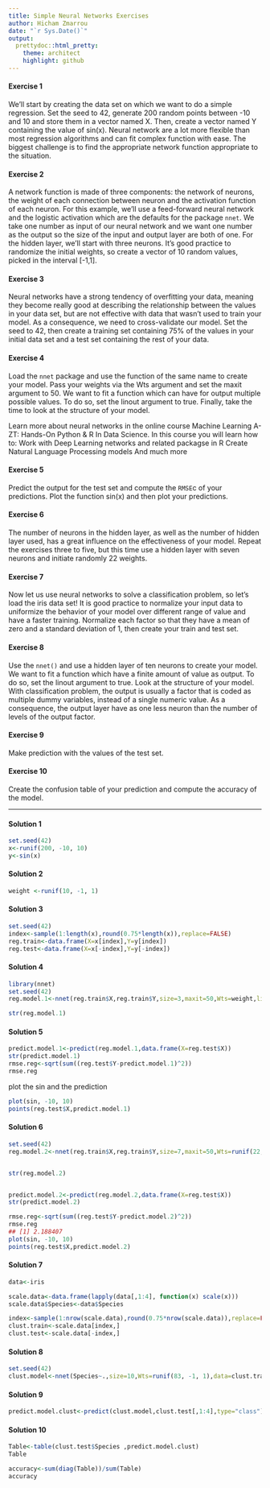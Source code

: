 ---
title: Simple Neural Networks Exercises
author: Hicham Zmarrou
date: "`r Sys.Date()`"
output:
  prettydoc::html_pretty:
    theme: architect
    highlight: github
---


<!-- --- -->
<!--  title: "Evaluation metrics for Machine Learning models" -->
<!--  author: "Hicham Zmarrou" -->
<!--  date: "`r Sys.Date()`" -->
<!--  output: -->
<!--    html_notebook: -->
<!--      highlight: espresso -->
<!--      number_sections: no -->
<!--      theme: readable  -->
<!--      toc: yes -->
<!--      toc_float: yes -->
<!--    html_document: -->
<!--      df_print: paged -->
<!--      toc: yes -->
<!--    word_document: -->
<!--      toc: yes -->
<!--  --- -->

#### Exercise 1
We'll start by creating the data set on which we want to do a simple regression. Set the seed to 42, generate 200 random points between -10 and 10 and store them in a vector named X. Then, create a vector named Y containing the value of sin(x). Neural network are a lot more flexible than most regression algorithms and can fit complex function with ease. The biggest challenge is to find the appropriate network function appropriate to the situation.

#### Exercise 2
A network function is made of three components: the network of neurons, the weight of each connection between neuron and the activation function of each neuron. For this example, we'll use a feed-forward neural network and the logistic activation which are the defaults for the package `nnet`. We take one number as input of our neural network and we want one number as the output so the size of the input and output layer are both of one. For the hidden layer, we'll start with three neurons. It's good practice to randomize the initial weights, so create a vector of 10 random values, picked in the interval [-1,1].

#### Exercise 3
Neural networks have a strong tendency of overfitting your data, meaning they become really good at describing the relationship between the values in your data set, but are not effective with data that wasn't used to train your model. As a consequence, we need to cross-validate our model. Set the seed to 42, then create a training set containing 75% of the values in your initial data set and a test set containing the rest of your data.

#### Exercise 4
Load the `nnet` package and use the function of the same name to create your model. Pass your weights via the Wts argument and set the maxit argument to 50. We want to fit a function which can have for output multiple possible values. To do so, set the linout argument to true. Finally, take the time to look at the structure of your model.

Learn more about neural networks in the online course Machine Learning A-ZT: Hands-On Python & R In Data Science. In this course you will learn how to:
Work with Deep Learning networks and related packagse in R
Create Natural Language Processing models
And much more

#### Exercise 5

Predict the output for the test set and compute the `RMSE`c of your predictions. Plot the function sin(x) and then plot your predictions.

#### Exercise 6

The number of neurons in the hidden layer, as well as the number of hidden layer used, has a great influence on the effectiveness of your model. Repeat the exercises three to five, but this time use a hidden layer with seven neurons and initiate randomly 22 weights.

#### Exercise 7

Now let us use neural networks to solve a classification problem, so let's load the iris data set! It is good practice to normalize your input data to uniformize the behavior of your model over different range of value and have a faster training. Normalize each factor so that they have a mean of zero and a standard deviation of 1, then create your train and test set.

#### Exercise 8

Use the `nnet()` and use a hidden layer of ten neurons to create your model. We want to fit a function which have a finite amount of value as output. To do so, set the linout argument to true. Look at the structure of your model. With classification problem, the output is usually a factor that is coded as multiple dummy variables, instead of a single numeric value. As a consequence, the output layer have as one less neuron than the number of levels of the output factor.

#### Exercise 9
Make prediction with the values of the test set.


 
#### Exercise 10
Create the confusion table of your prediction and compute the accuracy of the model.


------------------------------------------------------------------------------------------------------------------------


#### Solution 1

```{r}
set.seed(42)
x<-runif(200, -10, 10)
y<-sin(x)
```


#### Solution 2

```{r}
weight <-runif(10, -1, 1)
```

#### Solution 3 

```{r}
set.seed(42)
index<-sample(1:length(x),round(0.75*length(x)),replace=FALSE)
reg.train<-data.frame(X=x[index],Y=y[index])
reg.test<-data.frame(X=x[-index],Y=y[-index])
``` 



#### Solution 4

```{r}
library(nnet)
set.seed(42)
reg.model.1<-nnet(reg.train$X,reg.train$Y,size=3,maxit=50,Wts=weight,linout=TRUE)
```

```{r}
str(reg.model.1)
```


#### Solution 5


```{r}
predict.model.1<-predict(reg.model.1,data.frame(X=reg.test$X))
str(predict.model.1)
rmse.reg<-sqrt(sum((reg.test$Y-predict.model.1)^2))
rmse.reg
```

plot the sin and the prediction 



```{r} 
plot(sin, -10, 10)
points(reg.test$X,predict.model.1)
```



#### Solution 6

```{r}
set.seed(42)
reg.model.2<-nnet(reg.train$X,reg.train$Y,size=7,maxit=50,Wts=runif(22, -1, 1),linout=TRUE)


str(reg.model.2)


predict.model.2<-predict(reg.model.2,data.frame(X=reg.test$X))
str(predict.model.2)
```

```{r}
rmse.reg<-sqrt(sum((reg.test$Y-predict.model.2)^2))
rmse.reg
## [1] 2.188407
plot(sin, -10, 10)
points(reg.test$X,predict.model.2)
```




#### Solution 7 


```{r}
data<-iris

scale.data<-data.frame(lapply(data[,1:4], function(x) scale(x)))
scale.data$Species<-data$Species

index<-sample(1:nrow(scale.data),round(0.75*nrow(scale.data)),replace=FALSE)
clust.train<-scale.data[index,]
clust.test<-scale.data[-index,]
``` 
#### Solution 8

```{r}
set.seed(42)
clust.model<-nnet(Species~.,size=10,Wts=runif(83, -1, 1),data=clust.train)
```


#### Solution 9

```{r}
predict.model.clust<-predict(clust.model,clust.test[,1:4],type="class")
```



#### Solution 10
```{r}
Table<-table(clust.test$Species ,predict.model.clust)
Table

accuracy<-sum(diag(Table))/sum(Table)
accuracy

```
